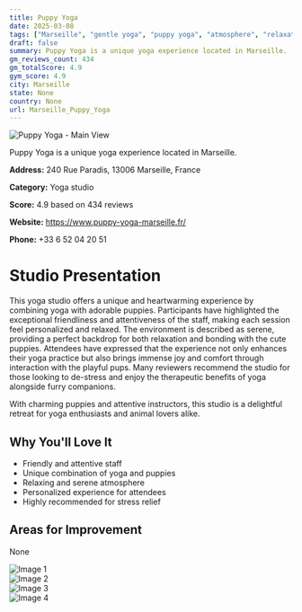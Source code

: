 ```yaml
---
title: Puppy Yoga
date: 2025-03-08
tags: ["Marseille", "gentle yoga", "puppy yoga", "atmosphere", "relaxation", "Marseille"]  
draft: false
summary: Puppy Yoga is a unique yoga experience located in Marseille.
gm_reviews_count: 434
gm_totalScore: 4.9
gym_score: 4.9
city: Marseille
state: None
country: None
url: Marseille_Puppy_Yoga
---
```


<div className="aspect-[16/9] relative my-8">
  <img 
    src="https://lh5.googleusercontent.com/p/AF1QipOTtZUue1gujrRx46aAlQL5nM-95VTeJf8RP5T0=w1920-h1080-k-no"
    alt="Puppy Yoga - Main View"
    className="object-cover absolute inset-0 w-full h-full rounded-lg"
  />
</div>

Puppy Yoga is a unique yoga experience located in Marseille.

**Address:** 240 Rue Paradis, 13006 Marseille, France

**Category:** Yoga studio

**Score:** 4.9 based on 434 reviews

**Website:** https://www.puppy-yoga-marseille.fr/

**Phone:** +33 6 52 04 20 51

# Studio Presentation

This yoga studio offers a unique and heartwarming experience by combining yoga with adorable puppies. Participants have highlighted the exceptional friendliness and attentiveness of the staff, making each session feel personalized and relaxed. The environment is described as serene, providing a perfect backdrop for both relaxation and bonding with the cute puppies. Attendees have expressed that the experience not only enhances their yoga practice but also brings immense joy and comfort through interaction with the playful pups. Many reviewers recommend the studio for those looking to de-stress and enjoy the therapeutic benefits of yoga alongside furry companions.

With charming puppies and attentive instructors, this studio is a delightful retreat for yoga enthusiasts and animal lovers alike.

## Why You'll Love It

- Friendly and attentive staff
- Unique combination of yoga and puppies
- Relaxing and serene atmosphere
- Personalized experience for attendees
- Highly recommended for stress relief

## Areas for Improvement

None

<div className="grid grid-cols-1 xl:grid-cols-2 gap-4 my-8">
<div className="aspect-[4/3] relative"><img src="https://lh5.googleusercontent.com/p/AF1QipNgNGZsiCx75cAQqcwHYMUKA37GWnk5wptgDia8=w1920-h1080-k-no" alt="Image 1" className="object-cover absolute inset-0 w-full h-full rounded-lg" /></div>
<div className="aspect-[4/3] relative"><img src="https://lh5.googleusercontent.com/p/AF1QipMnFKkPbESszfH1haR2X8C8fFBmSA1nClnOELaA=w1920-h1080-k-no" alt="Image 2" className="object-cover absolute inset-0 w-full h-full rounded-lg" /></div>
<div className="aspect-[4/3] relative"><img src="https://lh5.googleusercontent.com/p/AF1QipMddReeHP-So8BJGsBt7rlSxDIc97qSBaHC9JcY=w1920-h1080-k-no" alt="Image 3" className="object-cover absolute inset-0 w-full h-full rounded-lg" /></div>
<div className="aspect-[4/3] relative"><img src="https://lh5.googleusercontent.com/p/AF1QipNvPF3vLztelpg0hI1ZB5CE-SIzl4520doVNcl9=w1920-h1080-k-no" alt="Image 4" className="object-cover absolute inset-0 w-full h-full rounded-lg" /></div>
</div>